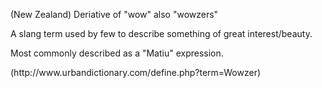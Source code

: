 {{dictdef}}
{{Notability|date=August 2007}}

{{Uncategorized|date=August 2007}} 
(New Zealand) Deriative of "wow" also "wowzers"

A slang term used by few to describe something of great interest/beauty.

Most commonly described as a "Matiu" expression.

(http://www.urbandictionary.com/define.php?term=Wowzer)
{{deadend|date=August 2007}}
{{vocab-stub}}